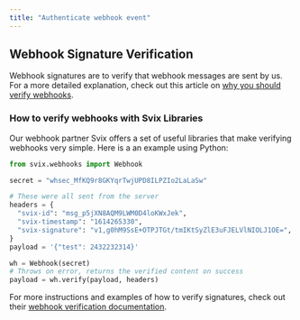 ```yaml
---
title: "Authenticate webhook event"
---
```


## Webhook Signature Verification
Webhook signatures are to verify that webhook messages are sent by us. For a more detailed explanation, check out this article on [why you should verify webhooks](https://docs.svix.com/receiving/verifying-payloads/why).

### How to verify webhooks with Svix Libraries
Our webhook partner Svix offers a set of useful libraries that make verifying webhooks very simple. Here is a an example using Python:


```python
from svix.webhooks import Webhook

secret = "whsec_MfKQ9r8GKYqrTwjUPD8ILPZIo2LaLaSw"

# These were all sent from the server
headers = {
  "svix-id": "msg_p5jXN8AQM9LWM0D4loKWxJek",
  "svix-timestamp": "1614265330",
  "svix-signature": "v1,g0hM9SsE+OTPJTGt/tmIKtSyZlE3uFJELVlNIOLJ1OE=",
}
payload = '{"test": 2432232314}'

wh = Webhook(secret)
# Throws on error, returns the verified content on success
payload = wh.verify(payload, headers)
```

For more instructions and examples of how to verify signatures, check out their [webhook verification documentation](https://docs.svix.com/receiving/verifying-payloads/how).
